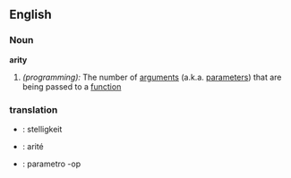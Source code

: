 ==English==

===Noun===
'''arity'''
# ''(programming):'' The number of [[argument|arguments]] (a.k.a. [[parameter|parameters]]) that are being passed to a [[function]]

=== translation ===

* {{de}} : stelligkeit
* {{fr}} : arité
* {{io}} : parametro -op